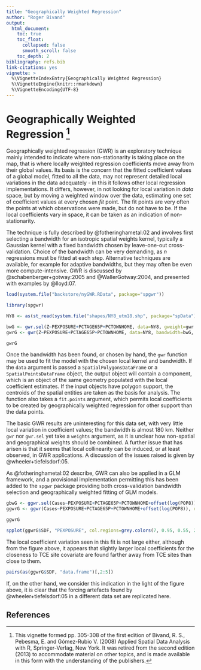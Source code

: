 ```yaml
---
title: "Geographically Weighted Regression"
author: "Roger Bivand"
output:
  html_document:
    toc: true
    toc_float:
      collapsed: false
      smooth_scroll: false
    toc_depth: 2
bibliography: refs.bib
link-citations: yes
vignette: >
  %\VignetteIndexEntry{Geographically Weighted Regression}
  %\VignetteEngine{knitr::rmarkdown}
  %\VignetteEncoding{UTF-8}
---
```




# Geographically Weighted Regression [^1]

Geographically weighted regression (GWR) is an exploratory
technique mainly intended to indicate where non-stationarity is
taking place on the map, that is where locally weighted
regression coefficients move away from their global values. Its
basis is the concern that the fitted coefficient values of a
global model, fitted to all the data, may not represent detailed
local variations in the data adequately - in this it follows
other local regression implementations. It differs, however, in
not looking for local variation in _data_ space, but by moving a
weighted window over the data, estimating one set of coefficient
values at every chosen _fit_ point. The fit points are very often
the points at which observations were made, but do not have to
be. If the local coefficients vary in space, it can be taken as
an indication of non-stationarity.

The technique is fully described by @fotheringhametal:02
and involves first selecting a bandwidth for an isotropic spatial
weights kernel, typically a Gaussian kernel with a fixed
bandwidth chosen by leave-one-out cross-validation. Choice of the
bandwidth can be very demanding, as $n$ regressions must be
fitted at each step. Alternative techniques are available, for
example for adaptive bandwidths, but they may often be even more
compute-intensive.
GWR is discussed by @schabenberger+gotway:2005 and
@WallerGotway:2004, and presented with examples by
@lloyd:07.

```r
load(system.file("backstore/nyGWR.RData", package="spgwr"))
```

```r
library(spgwr)
```


```r
NY8 <- as(st_read(system.file("shapes/NY8_utm18.shp", package="spData")), "Spatial")
```


```r
bwG <- gwr.sel(Z~PEXPOSURE+PCTAGE65P+PCTOWNHOME, data=NY8, gweight=gwr.Gauss, verbose=FALSE)
gwrG <- gwr(Z~PEXPOSURE+PCTAGE65P+PCTOWNHOME, data=NY8, bandwidth=bwG, gweight=gwr.Gauss, hatmatrix=TRUE)
```

```r
gwrG
```

Once the bandwidth has been found, or chosen by hand, the
`gwr` function may be used to fit the model with the chosen
local kernel and bandwidth. If the `data` argument is passed
a `SpatialPolygonsDataFrame` or a
`SpatialPointsDataFrame` object, the output object will
contain a component, which is an object of the same geometry
populated with the local coefficient estimates. If the input
objects have polygon support, the centroids of the spatial
entities are taken as the basis for analysis. The function also
takes a `fit.points` argument, which permits local
coefficients to be created by geographically weighted regression
for other support than the data points.


The basic GWR results are uninteresting for this data set, with
very little local variation in coefficient values; the bandwidth
is almost 180 km. Neither `gwr` nor `gwr.sel` yet take
a `weights` argument, as it is unclear how non-spatial and
geographical weights should be combined. A further issue that has
arisen is that it seems that local collinearity can be induced,
or at least observed, in GWR applications. A discussion of the
issues raised is given by @wheeler+tiefelsdorf:05.

As @fotheringhametal:02 describe, GWR can also be applied in a GLM
framework, and a provisional implementation permitting this has been added
to the `spgwr` package providing both cross-validation bandwidth
selection and geographically weighted fitting of GLM models.


```r
gbwG <- ggwr.sel(Cases~PEXPOSURE+PCTAGE65P+PCTOWNHOME+offset(log(POP8)), data=NY8, family="poisson", gweight=gwr.Gauss, verbose=FALSE)
ggwrG <- ggwr(Cases~PEXPOSURE+PCTAGE65P+PCTOWNHOME+offset(log(POP8)), data=NY8, family="poisson", bandwidth=gbwG, gweight=gwr.Gauss)
```

```r
ggwrG
```


```r
spplot(ggwrG$SDF, "PEXPOSURE", col.regions=grey.colors(7, 0.95, 0.55, 2.2), cuts=6)
```

The local coefficient variation seen in this fit is not large
either, although from the figure above, it appears that
slightly larger local coefficients for the closeness to TCE site
covariate are found farther away from TCE sites than close to
them. 


```r
pairs(as(ggwrG$SDF, "data.frame")[,2:5])
```

If, on the other hand, we consider this indication in the
light of the figure above, it is clear that the forcing
artefacts found by @wheeler+tiefelsdorf:05 in a different
data set are replicated here.



## References


[^1]: This vignette formed pp. 305-308 of the first edition of Bivand, R. S.,
Pebesma, E. and Gómez-Rubio V. (2008) Applied Spatial Data Analysis with R,
Springer-Verlag, New York. It was retired from the second edition (2013) to
accommodate material on other topics, and is made available in this form
with the understanding of the publishers.